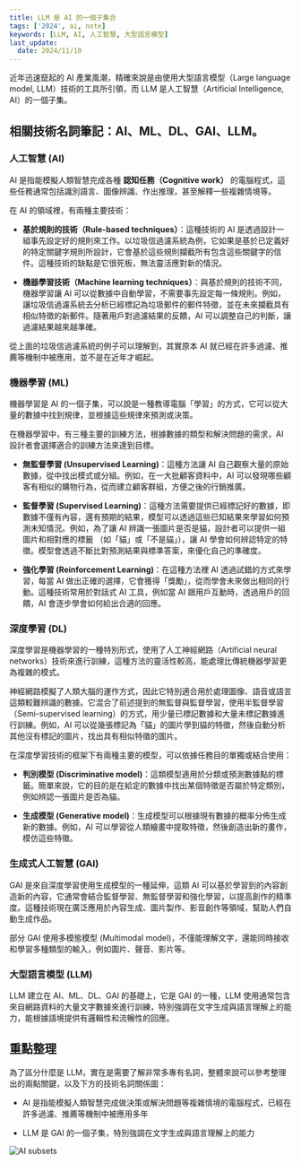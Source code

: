 ```yaml
---
title: LLM 是 AI 的一個子集合
tags: ['2024', ai, note]
keywords: [LLM, AI, 人工智慧, 大型語言模型]
last_update:
  date: 2024/11/10
---
```


近年迅速竄起的 AI 產業風潮，精確來說是由使用大型語言模型（Large language model, LLM）技術的工具所引領，而 LLM 是人工智慧（Artificial Intelligence, AI）的一個子集。

## 相關技術名詞筆記：AI、ML、DL、GAI、LLM。

### 人工智慧 (AI)

AI 是指能模擬人類智慧完成各種 **認知任務（Cognitive work）** 的電腦程式，這些任務通常包括識別語言、圖像辨識、作出推理，甚至解釋一些複雜情境等。

在 AI 的領域裡，有兩種主要技術：

- **基於規則的技術（Rule-based techniques）**：這種技術的 AI 是透過設計一組事先設定好的規則來工作。以垃圾信過濾系統為例，它如果是基於已定義好的特定關鍵字規則所設計，它會基於這些規則攔截所有包含這些關鍵字的信件。這種技術的缺點是它很死板，無法靈活應對新的情況。

- **機器學習技術（Machine learning techniques）**：與基於規則的技術不同，機器學習讓 AI 可以從數據中自動學習，不需要事先設定每一條規則。例如，讓垃圾信過濾系統去分析已經標記為垃圾郵件的郵件特徵，並在未來攔截具有相似特徵的新郵件。隨著用戶對過濾結果的反饋，AI 可以調整自己的判斷，讓過濾結果越來越準確。

從上面的垃圾信過濾系統的例子可以理解到，其實原本 AI 就已經在許多過濾、推薦等機制中被應用，並不是在近年才崛起。

### 機器學習 (ML)

機器學習是 AI 的一個子集，可以說是一種教導電腦「學習」的方式，它可以從大量的數據中找到規律，並根據這些規律來預測或決策。

在機器學習中，有三種主要的訓練方法，根據數據的類型和解決問題的需求，AI 設計者會選擇適合的訓練方法來達到目標。

- **無監督學習 (Unsupervised Learning)**：這種方法讓 AI 自己觀察大量的原始數據，從中找出模式或分組。例如，在一大批顧客資料中，AI 可以發現哪些顧客有相似的購物行為，從而建立顧客群組，方便之後的行銷推廣。

- **監督學習 (Supervised Learning)**：這種方法需要提供已經標記好的數據，即數據不僅有內容，還有預期的結果，模型可以透過這些已知結果來學習如何預測未知情況。例如，為了讓 AI 辨識一張圖片是否是貓，設計者可以提供一組圖片和相對應的標籤 （如「貓」或「不是貓」），讓 AI 學會如何辨認特定的特徵。模型會透過不斷比對預測結果與標準答案，來優化自己的準確度。

- **強化學習 (Reinforcement Learning)**：在這種方法裡 AI 透過試錯的方式來學習，每當 AI 做出正確的選擇，它會獲得「獎勵」，從而學會未來做出相同的行動。這種技術常用於對話式 AI 工具，例如當 AI 跟用戶互動時，透過用戶的回饋，AI 會逐步學會如何給出合適的回應。

### 深度學習 (DL)

深度學習是機器學習的一種特別形式，使用了人工神經網路（Artificial neural networks）技術來進行訓練，這種方法的靈活性較高，能處理比傳統機器學習更為複雜的模式。

神經網路模擬了人類大腦的運作方式，因此它特別適合用於處理圖像、語音或語言這類較難辨識的數據。它混合了前述提到的無監督與監督學習，使用半監督學習（Semi-supervised learning）的方式，用少量已標記數據和大量未標記數據進行訓練。例如，AI 可以從幾張標記為「貓」的圖片學到貓的特徵，然後自動分析其他沒有標記的圖片，找出具有相似特徵的圖片。

在深度學習技術的框架下有兩種主要的模型，可以依據任務目的單獨或結合使用：

- **判別模型 (Discriminative model)**：這類模型適用於分類或預測數據點的標籤。簡單來說，它的目的是在給定的數據中找出某個特徵是否屬於特定類別，例如辨認一張圖片是否為貓。

- **生成模型 (Generative model)**：生成模型可以根據現有數據的概率分佈生成新的數據。例如，AI 可以學習從人類繪畫中提取特徵，然後創造出新的畫作，模仿這些特徵。

### 生成式人工智慧 (GAI)

GAI 是來自深度學習使用生成模型的一種延伸，這類 AI 可以基於學習到的內容創造新的內容，它通常會結合監督學習、無監督學習和強化學習，以提高創作的精準度。這種技術現在廣泛應用於內容生成、圖片製作、影音創作等領域，幫助人們自動生成作品。

部分 GAI 使用多模態模型 (Multimodal model)，不僅能理解文字，還能同時接收和學習多種類型的輸入，例如圖片、聲音、影片等。

### 大型語言模型 (LLM)

LLM 建立在 AI、ML、DL、GAI 的基礎上，它是 GAI 的一種，LLM 使用通常包含來自網路資料的大量文字數據來進行訓練，特別強調在文字生成與語言理解上的能力，能根據語境提供有邏輯性和流暢性的回應。

## 重點整理

為了區分什麼是 LLM，實在是需要了解非常多專有名詞，整體來說可以參考整理出的兩點關鍵，以及下方的技術名詞關係圖：

- AI 是指能模擬人類智慧完成做決策或解決問題等複雜情境的電腦程式，已經在許多過濾、推薦等機制中被應用多年

- LLM 是 GAI 的一個子集，特別強調在文字生成與語言理解上的能力

![AI subsets](./AI-subsets.png)